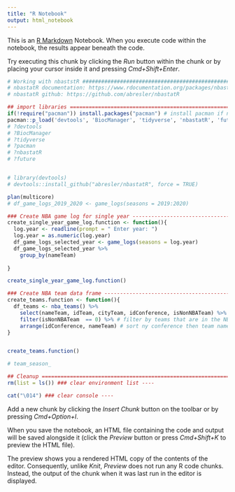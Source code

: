 ```yaml
---
title: "R Notebook"
output: html_notebook
---
```


This is an [R Markdown](http://rmarkdown.rstudio.com) Notebook. When you execute code within the notebook, the results appear beneath the code.

Try executing this chunk by clicking the *Run* button within the chunk or by placing your cursor inside it and pressing *Cmd+Shift+Enter*.

```r
# Working with nbaststR ########################################################
# nbastatR documentation: https://www.rdocumentation.org/packages/nbastatR/versions/0.1.110202031
# nbastatR github: https://github.com/abresler/nbastatR

## import libraries ============================================================
if(!require("pacman")) install.packages("pacman") # install pacman if needed
pacman::p_load('devtools', 'BiocManager', 'tidyverse', 'nbastatR', 'future' )
# ?devtools
# ?BiocManager
# ?tidyverse 
# ?pacman
# ?nbastatR
# ?future



```

```r
# library(devtools)
# devtools::install_github("abresler/nbastatR", force = TRUE)

plan(multicore)
# df_game_logs_2019_2020 <- game_logs(seasons = 2019:2020)


```

```r
### Create NBA game log for single year ----------------------------------------
create_single_year_game_log.function <- function(){
  log.year <- readline(prompt = " Enter year: ")
  log.year = as.numeric(log.year)
  df_game_logs_selected_year <- game_logs(seasons = log.year)
  df_game_logs_selected_year %>%
    group_by(nameTeam)
  
}

create_single_year_game_log.function()
```

```r
### Create NBA team data frame --------------------------------------------------
create_teams.function <- function(){
  df_teams <- nba_teams() %>%
    select(nameTeam, idTeam, cityTeam, idConference, isNonNBATeam) %>% # Select name of fields
    filter(isNonNBATeam  == 0) %>% # filter by teams that are in the NBA (not global)
    arrange(idConference, nameTeam) # sort ny conference then team name
}


create_teams.function()

# team_season_
```

```r
## Cleanup =====================================================================
rm(list = ls()) ### clear environment list ---- 

cat("\014") ### clear console ----
```

Add a new chunk by clicking the *Insert Chunk* button on the toolbar or by pressing *Cmd+Option+I*.

When you save the notebook, an HTML file containing the code and output will be saved alongside it (click the *Preview* button or press *Cmd+Shift+K* to preview the HTML file).

The preview shows you a rendered HTML copy of the contents of the editor. Consequently, unlike *Knit*, *Preview* does not run any R code chunks. Instead, the output of the chunk when it was last run in the editor is displayed.
